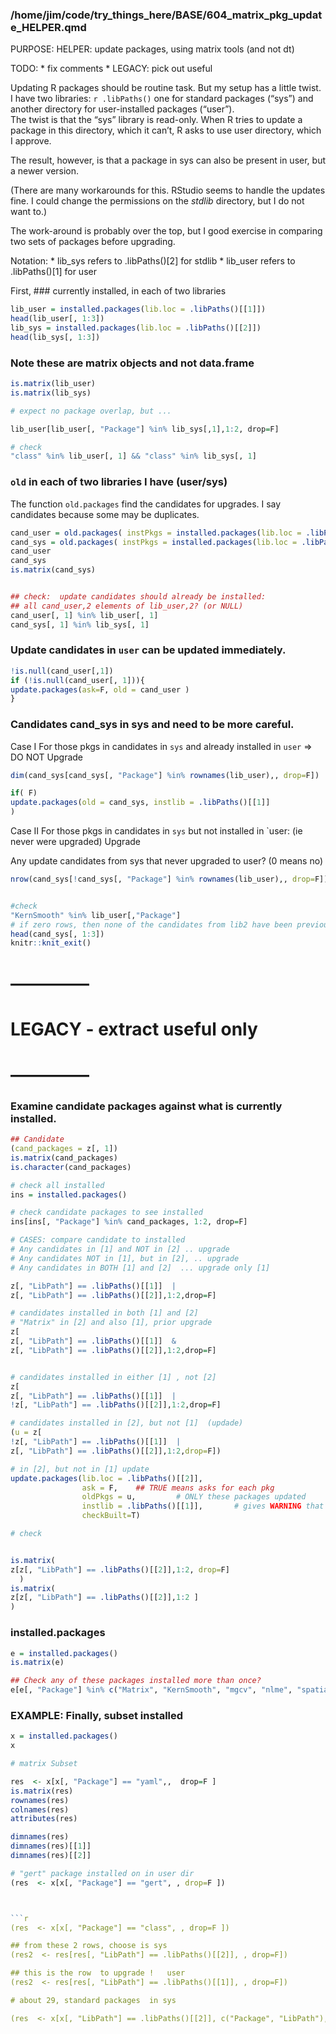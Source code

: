 ### /home/jim/code/try_things_here/BASE/604_matrix_pkg_update_HELPER.qmd

PURPOSE:
HELPER:   update packages, using matrix tools (and not dt)


TODO:
  *   fix comments
  *   LEGACY:   pick out useful

Updating R packages should be routine task.  But my setup has a little twist.
I have two libraries: `r .libPaths()` one for standard packages ("sys") and another directory for user-installed packages ("user").  
The twist is that the "sys" library is read-only. When R  tries to update a package in this directory, which it can't, R asks to use user directory, which I approve.

The result, however, is that a package in sys can also be present in user, but a newer version.

(There are many workarounds for this.  RStudio seems to handle the updates fine.  I could change the permissions on the *stdlib* directory, but I do not want to.)

The work-around is probably over the top, but I good  exercise in  comparing two sets of packages before upgrading.

Notation:
  *   lib_sys refers to .libPaths()[2] for stdlib
  *   lib_user refers to .libPaths()[1] for user

First, 
### currently installed, in each of two libraries
```r
lib_user = installed.packages(lib.loc = .libPaths()[[1]])
head(lib_user[, 1:3])
lib_sys = installed.packages(lib.loc = .libPaths()[[2]])
head(lib_sys[, 1:3])
```

### Note these are matrix objects and not data.frame
```r
is.matrix(lib_user)
is.matrix(lib_sys)

# expect no package overlap, but ...

lib_user[lib_user[, "Package"] %in% lib_sys[,1],1:2, drop=F]

# check
"class" %in% lib_user[, 1] && "class" %in% lib_sys[, 1]
```

### `old` in each of two libraries I have (user/sys) 
The function `old.packages` find the candidates for upgrades.   I say candidates because some may be duplicates.
```r
cand_user = old.packages( instPkgs = installed.packages(lib.loc = .libPaths()[[1]]))
cand_sys = old.packages( instPkgs = installed.packages(lib.loc = .libPaths()[[2]]))
cand_user
cand_sys
is.matrix(cand_sys)


## check:  update candidates should already be installed: 
## all cand_user,2 elements of lib_user,2? (or NULL)
cand_user[, 1] %in% lib_user[, 1]
cand_sys[, 1] %in% lib_sys[, 1]
```

### Update candidates in `user` can be updated immediately.
```r
!is.null(cand_user[,1])
if (!is.null(cand_user[, 1])){
update.packages(ask=F, old = cand_user )
}
```

### Candidates cand_sys in sys and need to be more careful.
Case I 
For those pkgs in candidates in `sys` and already installed in `user`  =>  
DO NOT Upgrade

```r
dim(cand_sys[cand_sys[, "Package"] %in% rownames(lib_user),, drop=F])

if( F) 
update.packages(old = cand_sys, instlib = .libPaths()[[1]]
)
```

Case II 
For those pkgs in candidates in `sys` but not installed in `user: (ie never were upgraded)
Upgrade 

Any update candidates from sys that never upgraded to user? (0 means no)
```r
nrow(cand_sys[!cand_sys[, "Package"] %in% rownames(lib_user),, drop=F])


#check
"KernSmooth" %in% lib_user[,"Package"]
# if zero rows, then none of the candidates from lib2 have been previously updated and installed in lib1
head(cand_sys[, 1:3])
knitr::knit_exit()
```

# --------------
#       LEGACY  - extract useful only
# --------------
### Examine candidate packages against what is currently installed.
```r

## Candidate
(cand_packages = z[, 1])
is.matrix(cand_packages)
is.character(cand_packages)

# check all installed 
ins = installed.packages()

# check candidate packages to see installed
ins[ins[, "Package"] %in% cand_packages, 1:2, drop=F]

# CASES: compare candidate to installed
# Any candidates in [1] and NOT in [2] .. upgrade
# Any candidates NOT in [1], but in [2], .. upgrade
# Any candidates in BOTH [1] and [2]  ... upgrade only [1]

z[, "LibPath"] == .libPaths()[[1]]  |
z[, "LibPath"] == .libPaths()[[2]],1:2,drop=F]

# candidates installed in both [1] and [2]
# "Matrix" in [2] and also [1], prior upgrade
z[
z[, "LibPath"] == .libPaths()[[1]]  &
z[, "LibPath"] == .libPaths()[[2]],1:2,drop=F]


# candidates installed in either [1] , not [2]
z[
z[, "LibPath"] == .libPaths()[[1]]  |
!z[, "LibPath"] == .libPaths()[[2]],1:2,drop=F]

# candidates installed in [2], but not [1]  (updade)
(u = z[
!z[, "LibPath"] == .libPaths()[[1]]  |
z[, "LibPath"] == .libPaths()[[2]],1:2,drop=F])

# in [2], but not in [1] update
update.packages(lib.loc = .libPaths()[[2]], 
                ask = F,    ## TRUE means asks for each pkg
                oldPkgs = u,         # ONLY these packages updated
                instlib = .libPaths()[[1]],       # gives WARNING that R_HOME not writable
                checkBuilt=T)

# check


is.matrix(
z[z[, "LibPath"] == .libPaths()[[2]],1:2, drop=F] 
  )
is.matrix(
z[z[, "LibPath"] == .libPaths()[[2]],1:2 ]
)


```
### installed.packages
```r

e = installed.packages()
is.matrix(e)

## Check any of these packages installed more than once?
e[e[, "Package"] %in% c("Matrix", "KernSmooth", "mgcv", "nlme", "spatial"),1:2, drop=F]
```



<!-- BEGIN HERE:  subset matrices, based on condition -->




### EXAMPLE:  Finally, subset installed
```r
x = installed.packages()
x

# matrix Subset 

res  <- x[x[, "Package"] == "yaml",,  drop=F ]
is.matrix(res)
rownames(res)
colnames(res)
attributes(res)

dimnames(res)
dimnames(res)[[1]]
dimnames(res)[[2]]
```

```r

# "gert" package installed on in user dir
(res  <- x[x[, "Package"] == "gert", , drop=F ])



```r
(res  <- x[x[, "Package"] == "class", , drop=F ])

## from these 2 rows, choose is sys
(res2  <- res[res[, "LibPath"] == .libPaths()[[2]], , drop=F])

## this is the row  to upgrade !   user
(res2  <- res[res[, "LibPath"] == .libPaths()[[1]], , drop=F])

# about 29, standard packages  in sys

(res  <- x[x[, "LibPath"] == .libPaths()[[2]], c("Package", "LibPath"), drop=F])

```








